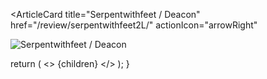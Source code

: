 <ArticleCard
  title="Serpentwithfeet / Deacon"
  href="/review/serpentwithfeet2L/"
  actionIcon="arrowRight"
>

![Serpentwithfeet / Deacon](../../images/cd/serpentwithfeet2L.jpg) 

</ArticleCard>

  return (
    <>
      {children}
    </>
  );
}
